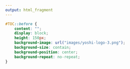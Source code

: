```yaml
---
output: html_fragment
---
```


```css
#TOC::before {
    content: "";
    display: block;
    height: 150px;
    background-image: url("images/yoshi-logo-3.png"); 
    background-size: contain;
    background-position: center;
    background-repeat: no-repeat;
}
```